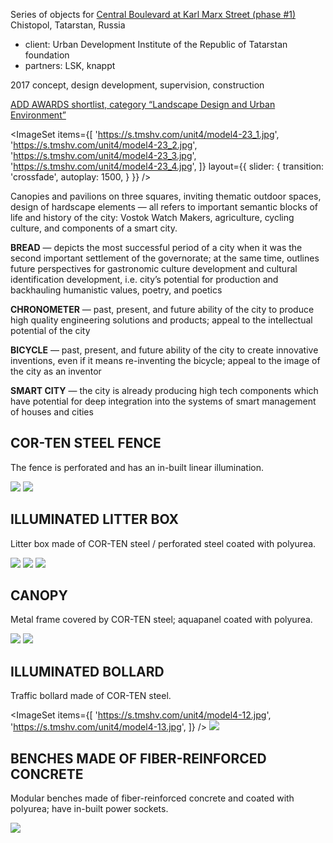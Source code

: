 

<Title>MODEL : : 4</Title>

Series of objects for [Central Boulevard at Karl Marx Street (phase #1)](/repository/chistopol)<br/>
Chistopol, Tatarstan, Russia

- client: Urban Development Institute of the Republic of Tatarstan foundation
- partners: LSK, knappt

2017 concept, design development, supervision, construction

[ADD AWARDS shortlist, category “Landscape Design and Urban Environment”](https://addawards.ru/nominations/detail.php?ELEMENT_ID=86102)


<ImageSet
    items={[
        'https://s.tmshv.com/unit4/model4-23_1.jpg',
        'https://s.tmshv.com/unit4/model4-23_2.jpg',
        'https://s.tmshv.com/unit4/model4-23_3.jpg',
        'https://s.tmshv.com/unit4/model4-23_4.jpg',
    ]}
    layout={{
        slider: {
            transition: 'crossfade',
            autoplay: 1500,
        }
    }}
/>

Canopies and pavilions on three squares, inviting thematic outdoor spaces, design of hardscape elements — all refers to important semantic blocks of life and history of the city: Vostok Watch Makers, agriculture, cycling culture, and components of a smart city.

**BREAD** — depicts the most successful period of a city when it was the second important settlement of the governorate; at the same time, outlines future perspectives for gastronomic culture development and cultural identification development, i.e. city’s potential for production and backhauling humanistic values, poetry, and poetics

**CHRONOMETER** — past, present, and future ability of the city to produce high quality engineering solutions and products; appeal to the intellectual potential of the city 

**BICYCLE** — past, present, and future ability of the city to create innovative inventions, even if it means re-inventing the bicycle; appeal to the image of the city as an inventor

**SMART CITY** — the city is already producing high tech components which have potential for deep integration into the systems of smart management of houses and cities


## COR-TEN STEEL FENCE

The fence is perforated and has an in-built linear illumination.

<Image src='https://s.tmshv.com/unit4/model4-01.jpg'/>
<Image src='https://s.tmshv.com/unit4/model4-02.jpg'/>

          
## ILLUMINATED LITTER BOX

Litter box made of COR-TEN steel / perforated steel coated with polyurea.

<Image src='https://s.tmshv.com/unit4/model4-04.jpg'/>
<ImageSet
    items={[
        'https://s.tmshv.com/unit4/model4-20_1.jpg',
        'https://s.tmshv.com/unit4/model4-20_2.jpg',
    ]}
    layout={{
        slider: {
            transition: 'crossfade',
            autoplay: 1000,
        }
    }}
/>
<Image src='https://s.tmshv.com/unit4/model4-24.jpg'/>
<ImageSet
    items={[
        'https://s.tmshv.com/unit4/model4-05.jpg',
        'https://s.tmshv.com/unit4/model4-03.jpg',
    ]}
/>
<Image src='https://s.tmshv.com/unit4/model4-06.jpg'/>


## CANOPY

Metal frame covered by COR-TEN steel; aquapanel coated with polyurea.

<Image src='https://s.tmshv.com/unit4/model4-09.jpg'/>
<ImageSet
    items={[
        'https://s.tmshv.com/unit4/model4-21_1.jpg',
        'https://s.tmshv.com/unit4/model4-21_2.jpg',
        'https://s.tmshv.com/unit4/model4-21_3.jpg',
        'https://s.tmshv.com/unit4/model4-21_4.jpg',
        'https://s.tmshv.com/unit4/model4-21_5.jpg',
        'https://s.tmshv.com/unit4/model4-21_6.jpg',
    ]}
    layout={{
        slider: {
            transition: 'crossfade',
            autoplay: 1000,
        }
    }}
/>

<Image src='https://s.tmshv.com/unit4/model4-08.jpg'/>               

## ILLUMINATED BOLLARD

Traffic bollard made of COR-TEN steel.

<ImageSet
    items={[
        'https://s.tmshv.com/unit4/model4-12.jpg',
        'https://s.tmshv.com/unit4/model4-13.jpg',
    ]}
/>
<Image src='https://s.tmshv.com/unit4/model4-11.jpg'/>


## BENCHES MADE OF FIBER-REINFORCED CONCRETE

Modular benches made of fiber-reinforced concrete and coated with polyurea; have in-built power sockets.

<Image src='https://s.tmshv.com/unit4/model4-16.jpg'/>
